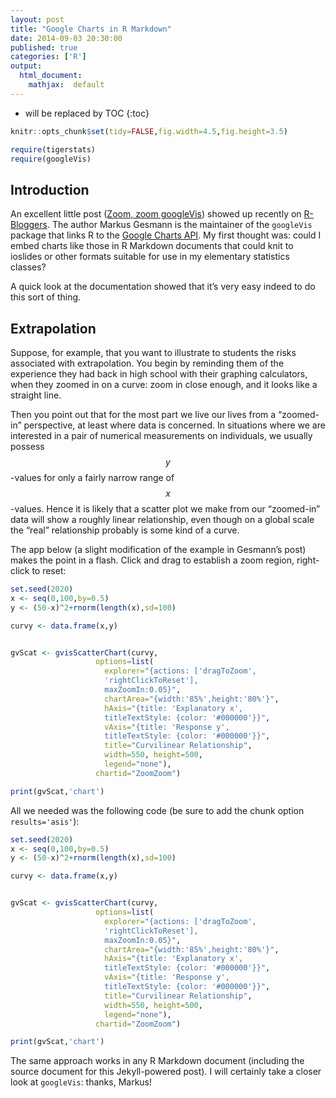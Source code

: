 ```yaml
---
layout: post
title: "Google Charts in R Markdown"
date: 2014-09-03 20:30:00
published: true
categories: ['R']
output:
  html_document:
    mathjax:  default
---
```




* will be replaced by TOC
{:toc}

```r
knitr::opts_chunk$set(tidy=FALSE,fig.width=4.5,fig.height=3.5)
```

```r
require(tigerstats)
require(googleVis)
```

## Introduction

An excellent little post ([Zoom, zoom googleVis](http://lamages.blogspot.com/2014/09/zoom-zoom-googlevis.html)) showed up recently on [R-Bloggers](http://www.r-bloggers.com/).  The author Markus Gesmann is the maintainer of the `googleVis` package that links R to the [Google Charts API](https://developers.google.com/chart/interactive/docs/gallery).  My first thought was:  could I embed charts like those in R Markdown documents that could knit to ioslides or other formats suitable for use in my elementary statistics classes?

A quick look at the documentation showed that it's very easy indeed to do this sort of thing.


## Extrapolation

Suppose, for example, that you want to illustrate to students the risks associated with extrapolation.  You begin by reminding them of the experience they had back in high school with their graphing calculators, when they zoomed in on a curve:  zoom in close enough, and it looks like a straight line.

Then you point out that for the most part we live our lives from a "zoomed-in" perspective, at least where data is concerned.  In situations where we are interested in a pair of numerical measurements on individuals, we usually possess $$ y $$-values for only a fairly narrow range of $$ x $$-values.  Hence it is likely that a scatter plot we make from our "zoomed-in" data will show a roughly linear relationship, even though on a global scale the "real" relationship probably is some kind of a curve.

The app below (a slight modification of the example in Gesmann's post) makes the point in a flash.  Click and drag to establish a zoom region, right-click to reset:


```r
set.seed(2020)
x <- seq(0,100,by=0.5)
y <- (50-x)^2+rnorm(length(x),sd=100)

curvy <- data.frame(x,y)


gvScat <- gvisScatterChart(curvy,
                   options=list(
                     explorer="{actions: ['dragToZoom',
                     'rightClickToReset'],
                     maxZoomIn:0.05}",
                     chartArea="{width:'85%',height:'80%'}",
                     hAxis="{title: 'Explanatory x',
                     titleTextStyle: {color: '#000000'}}",
                     vAxis="{title: 'Response y',
                     titleTextStyle: {color: '#000000'}}",
                     title="Curvilinear Relationship",
                     width=550, height=500,
                     legend="none"),
                   chartid="ZoomZoom")

print(gvScat,'chart')
```

All we needed was the following code (be sure to add the chunk option `results='asis'`):

```r
set.seed(2020)
x <- seq(0,100,by=0.5)
y <- (50-x)^2+rnorm(length(x),sd=100)

curvy <- data.frame(x,y)


gvScat <- gvisScatterChart(curvy,
                   options=list(
                     explorer="{actions: ['dragToZoom',
                     'rightClickToReset'],
                     maxZoomIn:0.05}",
                     chartArea="{width:'85%',height:'80%'}",
                     hAxis="{title: 'Explanatory x',
                     titleTextStyle: {color: '#000000'}}",
                     vAxis="{title: 'Response y',
                     titleTextStyle: {color: '#000000'}}",
                     title="Curvilinear Relationship",
                     width=550, height=500,
                     legend="none"),
                   chartid="ZoomZoom")

print(gvScat,'chart')
```


The same approach works in any R Markdown document (including the source document for this Jekyll-powered post).  I will certainly take a closer look at `googleVis`:  thanks, Markus!


